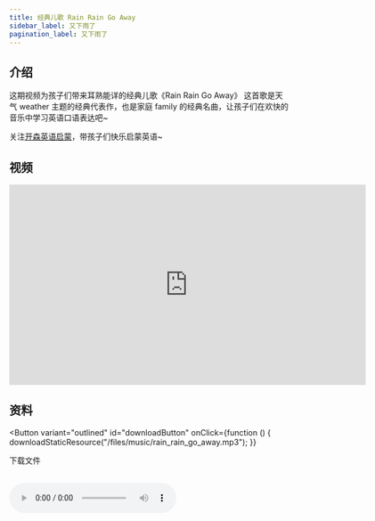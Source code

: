 ```yaml
---
title: 经典儿歌 Rain Rain Go Away
sidebar_label: 又下雨了
pagination_label: 又下雨了
---
```




## 介绍

这期视频为孩子们带来耳熟能详的经典儿歌《Rain Rain Go Away》
这首歌是天气 weather 主题的经典代表作，也是家庭 family 的经典名曲，让孩子们在欢快的音乐中学习英语口语表达吧~

关注[开森英语启蒙](https://space.bilibili.com/20797715)，带孩子们快乐启蒙英语~

## 视频

<iframe
  src="https://player.bilibili.com/player.html?bvid=BV1ah411F7vH&cid=1&page=1"
  scrolling="no"
  border="0"
  frameborder="no"
  framespacing="0"
  allowfullscreen="true"
  width="640"
  height="360"
></iframe>

## 资料

<Button
  variant="outlined"
  id="downloadButton"
  onClick={function () {
    downloadStaticResource("/files/music/rain_rain_go_away.mp3");
  }}
>
  下载文件
</Button>
<br />
<br />

<audio src="/files/music/rain_rain_go_away.mp3" controls>
  浏览器暂不支持播放音频，请更换浏览器或打开浏览器播放器音频权限
</audio>
